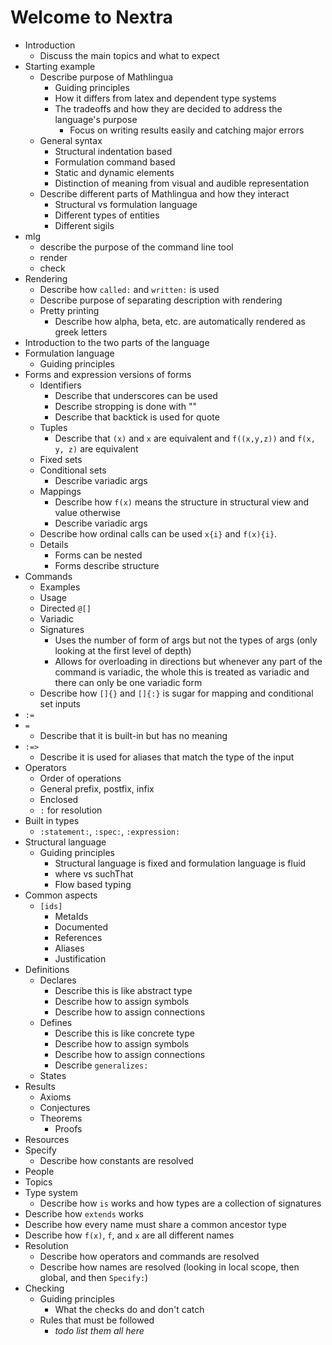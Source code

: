 # Welcome to Nextra

* Introduction
  * Discuss the main topics and what to expect
* Starting example
  * Describe purpose of Mathlingua
    * Guiding principles
    * How it differs from latex and dependent type systems
    * The tradeoffs and how they are decided to address the language's purpose
      * Focus on writing results easily and catching major errors
  * General syntax
    * Structural indentation based
    * Formulation command based
    * Static and dynamic elements
    * Distinction of meaning from visual and audible representation
  * Describe different parts of Mathlingua and how they interact
    * Structural vs formulation language
    * Different types of entities
    * Different sigils
* mlg
  * describe the purpose of the command line tool
  * render
  * check
* Rendering
  * Describe how `called:` and `written:` is used
  * Describe purpose of separating description with rendering
  * Pretty printing
    * Describe how alpha, beta, etc. are automatically rendered as greek letters
* Introduction to the two parts of the language
* Formulation language
  * Guiding principles
* Forms and expression versions of forms
  * Identifiers
    * Describe that underscores can be used
    * Describe stropping is done with ""
    * Describe that backtick is used for quote
  * Tuples
    * Describe that `(x)` and `x` are equivalent and `f((x,y,z))` and `f(x, y, z)` are equivalent
  * Fixed sets
  * Conditional sets
    * Describe variadic args
  * Mappings
    * Describe how `f(x)` means the structure in structural view and value otherwise
    * Describe variadic args
  * Describe how ordinal calls can be used `x{i}` and `f(x){i}`.
  * Details
    * Forms can be nested
    * Forms describe structure
* Commands
  * Examples
  * Usage
  * Directed `@[]`
  * Variadic
  * Signatures
    * Uses the number of form of args but not the types of args (only looking at the first level of depth)
    * Allows for overloading in directions but whenever any part of the command is variadic, the whole this is treated as variadic and there can only be one variadic form
  * Describe how `[]{}` and `[]{:}` is sugar for mapping and conditional set inputs
* `:=`
* `=`
  * Describe that it is built-in but has no meaning
* `:=>`
  * Describe it is used for aliases that match the type of the input
* Operators
  * Order of operations
  * General prefix, postfix, infix
  * Enclosed
  * `:` for resolution
* Built in types
  * `:statement:`, `:spec:`, `:expression:`
* Structural language
  * Guiding principles
    * Structural language is fixed and formulation language is fluid
    * where vs suchThat
    * Flow based typing
 * Common aspects
   * `[ids]`
     * MetaIds
     * Documented
     * References
     * Aliases
     * Justification
 * Definitions
   * Declares
     * Describe this is like abstract type
     * Describe how to assign symbols
     * Describe how to assign connections
   * Defines
     * Describe this is like concrete type
     * Describe how to assign symbols
     * Describe how to assign connections
     * Describe `generalizes:`
   * States
 * Results
   * Axioms
   * Conjectures
   * Theorems
     * Proofs
 * Resources
 * Specify
   * Describe how constants are resolved
 * People
 * Topics
* Type system
   * Describe how `is` works and how types are a collection of signatures
 * Describe how `extends` works
 * Describe how every name must share a common ancestor type
 * Describe how `f(x)`, `f`, and `x` are all different names
* Resolution
  * Describe how operators and commands are resolved
  * Describe how names are resolved (looking in local scope, then global, and then `Specify:`)
* Checking
  * Guiding principles
    * What the checks do and don't catch
  * Rules that must be followed
    * *todo list them all here*
